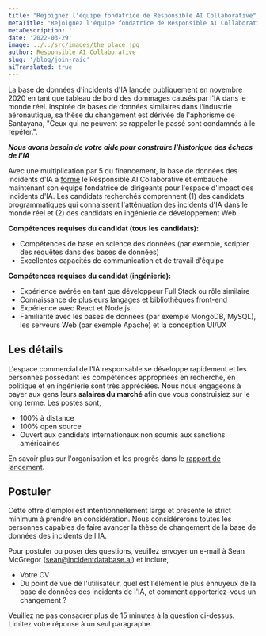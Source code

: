 ```yaml
---
title: "Rejoignez l'équipe fondatrice de Responsible AI Collaborative"
metaTitle: "Rejoignez l'équipe fondatrice de Responsible AI Collaborative"
metaDescription: ''
date: '2022-03-29'
image: ../../src/images/the_place.jpg
author: Responsible AI Collaborative
slug: '/blog/join-raic'
aiTranslated: true
---
```


La base de données d'incidents d'IA [lancée](https://partnershiponai.org/aiincidentdatabase/) publiquement en novembre 2020 en tant que tableau de bord des dommages causés par l'IA dans le monde réel. Inspirée de bases de données similaires dans l'industrie aéronautique, sa thèse du changement est dérivée de l'aphorisme de Santayana, "Ceux qui ne peuvent se rappeler le passé sont condamnés à le répéter.".

**_Nous avons besoin de votre aide pour construire l'historique des échecs de l'IA_**

Avec une multiplication par 5 du financement, la base de données des incidents d'IA a [formé](https://docsend.com/view/47z2whznatd39vf9) le Responsible AI Collaborative et embauche maintenant son équipe fondatrice de dirigeants pour l'espace d'impact des incidents d'IA. Les candidats recherchés comprennent (1) des candidats programmatiques qui connaissent l'atténuation des incidents d'IA dans le monde réel et (2) des candidats en ingénierie de développement Web.

**Compétences requises du candidat (tous les candidats):**

* Compétences de base en science des données (par exemple, scripter des requêtes dans des bases de données)
* Excellentes capacités de communication et de travail d'équipe

**Compétences requises du candidat (ingénierie):**

* Expérience avérée en tant que développeur Full Stack ou rôle similaire
* Connaissance de plusieurs langages et bibliothèques front-end
* Expérience avec React et Node.js
* Familiarité avec les bases de données (par exemple MongoDB, MySQL), les serveurs Web (par exemple Apache) et la conception UI/UX

## Les détails

L'espace commercial de l'IA responsable se développe rapidement et les personnes possédant les compétences appropriées en recherche, en politique et en ingénierie sont très appréciées. Nous nous engageons à payer aux gens leurs **salaires du marché** afin que vous construisiez sur le long terme. Les postes sont,

* 100% à distance
* 100% open source
* Ouvert aux candidats internationaux non soumis aux sanctions américaines

En savoir plus sur l'organisation et les progrès dans le [rapport de lancement](https://docsend.com/view/47z2whznatd39vf9).

## Postuler

Cette offre d'emploi est intentionnellement large et présente le strict minimum à prendre en considération. Nous considérerons toutes les personnes capables de faire avancer la thèse de changement de la base de données des incidents de l'IA.

Pour postuler ou poser des questions, veuillez envoyer un e-mail à Sean McGregor (sean@incidentdatabase.ai) et inclure,

* Votre CV
* Du point de vue de l'utilisateur, quel est l'élément le plus ennuyeux de la base de données des incidents de l'IA, et comment apporteriez-vous un changement ?

Veuillez ne pas consacrer plus de 15 minutes à la question ci-dessus. Limitez votre réponse à un seul paragraphe.
